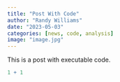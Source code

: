 ```yaml
---
title: "Post With Code"
author: "Randy Williams"
date: "2023-05-03"
categories: [news, code, analysis]
image: "image.jpg"
---
```


This is a post with executable code.

```r
1 + 1
```
